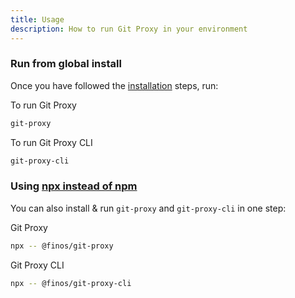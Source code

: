 ```yaml
---
title: Usage
description: How to run Git Proxy in your environment
---
```

### Run from global install

Once you have followed the [installation](installation) steps, run:

To run Git Proxy
```bash
git-proxy
```

To run Git Proxy CLI
```bash
git-proxy-cli
```

### Using [npx instead of npm](https://www.freecodecamp.org/news/npm-vs-npx-whats-the-difference/)

You can also install & run `git-proxy` and `git-proxy-cli` in one step:

Git Proxy
```bash
npx -- @finos/git-proxy
```

Git Proxy CLI
```bash
npx -- @finos/git-proxy-cli
```

